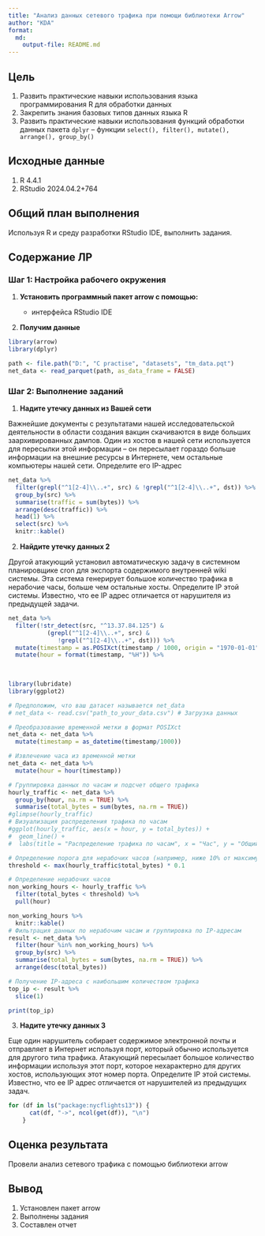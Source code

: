 ```yaml
---
title: "Анализ данных сетевого трафика при помощи библиотеки Arrow"
author: "KDA"
format: 
  md:
    output-file: README.md
---
```


## Цель

1.  Развить практические навыки использования языка программирования R для обработки данных
2.  Закрепить знания базовых типов данных языка R
3.  Развить практические навыки использования функций обработки данных пакета `dplyr` – функции `select(), filter(), mutate(), arrange(), group_by()`

## ️Исходные данные

1.  R 4.4.1
2.  RStudio 2024.04.2+764

## ️Общий план выполнения

Используя R и среду разработки RStudio IDE, выполнить задания.

## Содержание ЛР

### Шаг 1: Настройка рабочего окружения

1.  **Установить программный пакет arrow с помощью:**

    -   интерфейса RStudio IDE

2.  **Получим данные**

```r
library(arrow) 
library(dplyr)
```



```r
path <- file.path("D:", "C practise", "datasets", "tm_data.pqt")
net_data <- read_parquet(path, as_data_frame = FALSE)
```

### Шаг 2: Выполнение заданий

1.  **Надите утечку данных из Вашей сети**

Важнейшие документы с результатами нашей исследовательской деятельности в области создания вакцин скачиваются в виде больших заархивированных дампов. Один из хостов в нашей сети используется для пересылки этой информации – он пересылает гораздо больше информации на внешние ресурсы в Интернете, чем остальные компьютеры нашей сети. Определите его IP-адрес

```r
net_data %>% 
  filter(grepl("^1[2-4]\\..+", src) & !grepl("^1[2-4]\\..+", dst)) %>%
  group_by(src) %>%
  summarise(traffic = sum(bytes)) %>%
  arrange(desc(traffic)) %>%
  head(1) %>%
  select(src) %>%
  knitr::kable()
```

2.  **Найдите утечку данных 2**

Другой атакующий установил автоматическую задачу в системном планировщике cron для экспорта содержимого внутренней wiki системы. Эта система генерирует большое количество трафика в нерабочие часы, больше чем остальные хосты. Определите IP этой системы. Известно, что ее IP адрес отличается от нарушителя из предыдущей задачи.

```r
net_data %>%
  filter(!str_detect(src, "^13.37.84.125") &
           (grepl("^1[2-4]\\..+", src) &
              !grepl("^1[2-4]\\..+", dst))) %>%
  mutate(timestamp = as.POSIXct(timestamp / 1000, origin = "1970-01-01", tz = "UTC")) %>%
  mutate(hour = format(timestamp, "%H")) %>% 
  
  
```
```r
library(lubridate)
library(ggplot2)

# Предположим, что ваш датасет называется net_data
# net_data <- read.csv("path_to_your_data.csv") # Загрузка данных

# Преобразование временной метки в формат POSIXct
net_data <- net_data %>%
  mutate(timestamp = as_datetime(timestamp/1000))

# Извлечение часа из временной метки
net_data <- net_data %>%
  mutate(hour = hour(timestamp))
```

```r
# Группировка данных по часам и подсчет общего трафика
hourly_traffic <- net_data %>%
  group_by(hour, na.rm = TRUE) %>%
  summarise(total_bytes = sum(bytes, na.rm = TRUE))
#glimpse(hourly_traffic)
# Визуализация распределения трафика по часам
#ggplot(hourly_traffic, aes(x = hour, y = total_bytes)) +
#  geom_line() +
#  labs(title = "Распределение трафика по часам", x = "Час", y = "Общий трафик (байты)")

# Определение порога для нерабочих часов (например, ниже 10% от максимума)
threshold <- max(hourly_traffic$total_bytes) * 0.1

# Определение нерабочих часов
non_working_hours <- hourly_traffic %>%
  filter(total_bytes < threshold) %>%
  pull(hour)

non_working_hours %>%
  knitr::kable()
# Фильтрация данных по нерабочим часам и группировка по IP-адресам
result <- net_data %>%
  filter(hour %in% non_working_hours) %>%
  group_by(src) %>%
  summarise(total_bytes = sum(bytes, na.rm = TRUE)) %>%
  arrange(desc(total_bytes))

# Получение IP-адреса с наибольшим количеством трафика
top_ip <- result %>%
  slice(1)

print(top_ip)

```


3.  **Надите утечку данных 3**

Еще один нарушитель собирает содержимое электронной почты и отправляет в Интернет используя порт, который обычно используется для другого типа трафика. Атакующий пересылает большое количество информации используя этот порт, которое нехарактерно для других хостов, использующих этот номер порта. Определите IP этой системы. Известно, что ее IP адрес отличается от нарушителей из предыдущих задач.

```r
for (df in ls("package:nycflights13")) {
      cat(df, "->", ncol(get(df)), "\n")
    }
```



## ️Оценка результата

Провели анализ сетевого трафика с помощью библиотеки arrow

## ️Вывод

1.  Установлен пакет arrow
2.  Выполнены задания
3.  Составлен отчет

